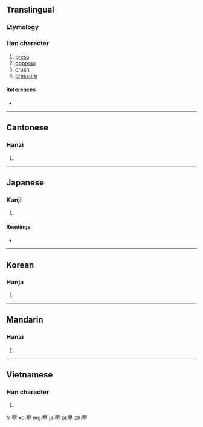 {{also|压|圧}}
==Translingual==

===Etymology===
{{Han compound|厭|土|c1=p|c2=s|t2=dust|ls=psc}}

===Han character===
{{Han char|rn=32|rad=土|as=14|sn=17|four=7121<sub>4</sub>|canj=一大土 (MKG)}}

# [[press]]
# [[oppress]]
# [[crush]]
# [[pressure]]

====References====
* {{Han ref|kx=0241.100|dkj=05557|dj=0480.330|hdz=10495.060|uh=58D3|ud=22739|bh=C0A3|bd=49315}}

----

==Cantonese==

===Hanzi===
{{yue-hanzi|jyut=|y=aat3, ngaat3|sim=压}}

# {{defn|lang=yue|sort=土14}}

----

==Japanese==

===Kanji===
{{ja-kanji|grade=|rs=土14}}

# {{defn|lang=ja|sort=土14}}

====Readings====
* {{ja-readings|on=[[あつ]] (atsu), [[おう]] (ō), [[えん]] (en)|kun=[[おさえる]] (osaeru)}}

----

==Korean==

===Hanja===
{{ko-hanja|hangeul=압|rv=ap|mr=ap}}

# {{defn|lang=ko|sort=土14}}

----

==Mandarin==

===Hanzi===
{{cmn-hanzi|sim=压|pin=[[yā]] ([[ya1]])|wg=ya<sup>1</sup>}}

# {{defn|lang=cmn|sort=土14}}

----

==Vietnamese==

===Han character===
{{vi-hantu|[[áp]], [[ếm]]|rs=土14}}

# {{defn|lang=vi|sort=土14}}

[[fr:壓]]
[[ko:壓]]
[[mg:壓]]
[[ja:壓]]
[[pl:壓]]
[[zh:壓]]